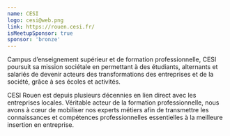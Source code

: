 ```yaml
---
name: CESI
logo: cesi@web.png
link: https://rouen.cesi.fr/
isMeetupSponsor: true
sponsor: 'bronze'
---
```


Campus d’enseignement supérieur et de formation professionnelle,
CESI poursuit sa mission sociétale en permettant à des étudiants, 
alternants et salariés de devenir acteurs des transformations des entreprises et de la société, 
grâce à ses écoles et activités.

CESI Rouen est depuis plusieurs décennies en lien direct avec les entreprises locales. 
Véritable acteur de la formation professionnelle, 
nous avons à cœur de mobiliser nos experts métiers afin de transmettre les connaissances
et compétences professionnelles essentielles à la meilleure insertion en entreprise.